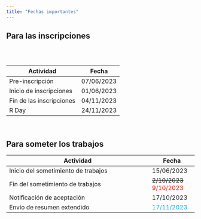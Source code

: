 ```yaml
---
title: "Fechas importantes"
---
```


## Para las inscripciones

<br> <br>

| Actividad                | Fecha      |
|--------------------------|------------|
| Pre-inscripción          | 07/06/2023 |
| Inicio de inscripciones  | 01/06/2023 |
| Fin de las inscripciones | 04/11/2023 |
| R Day                    | 24/11/2023 |

<br>

## Para someter los trabajos

| Actividad                           | Fecha      |
|-------------------------------------|------------|
| Inicio del sometimiento de trabajos | 15/06/2023 |
| Fin del sometimiento de trabajos    | <strike>2/10/2023</strike> <font color="#F41C0A">9/10/2023</font> |
| Notificación de aceptación          | 17/10/2023 |
| Envío de resumen extendido          | <font color="#17B0F2">17/11/2023</font> |   